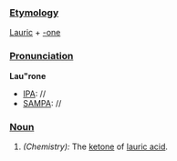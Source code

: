 ===[[Etymology]]===
[[Lauric]] + [[-one]]
===[[Pronunciation]]===
'''Lau"rone'''
*[[IPA]]: //
*[[SAMPA]]: //
===[[Noun]]===
#''(Chemistry):'' The [[ketone]] of [[lauric acid]].